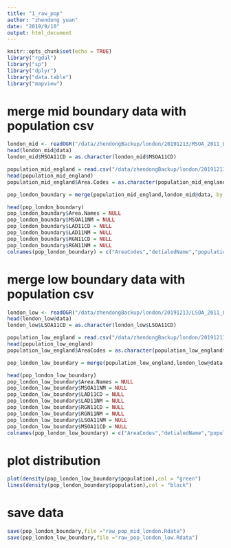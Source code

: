```yaml
---
title: "1_raw_pop"
author: "zhendong yuan"
date: "2019/9/10"
output: html_document
---
```


```r
knitr::opts_chunk$set(echo = TRUE)
library("rgdal")
library("sp")
library("dplyr")
library("data.table")
library("mapview")
```

# merge mid boundary data with population csv

```r
london_mid <- readOGR("/data/zhendongBackup/london/20191213/MSOA_2011_London_3857.shp")
head(london_mid@data)
london_mid$MSOA11CD = as.character(london_mid$MSOA11CD)

population_mid_england = read.csv("/data/zhendongBackup/london/20191213/Rspace/pop/2015_pop_england_mid.csv")
head(population_mid_england)
population_mid_england$Area.Codes = as.character(population_mid_england$Area.Codes)

pop_london_boundary = merge(population_mid_england,london_mid@data, by.x = "Area.Codes", by.y = "MSOA11CD", all.y = TRUE)

head(pop_london_boundary)
pop_london_boundary$Area.Names = NULL
pop_london_boundary$MSOA11NM = NULL
pop_london_boundary$LAD11CD = NULL
pop_london_boundary$LAD11NM = NULL
pop_london_boundary$RGN11CD = NULL
pop_london_boundary$RGN11NM = NULL
colnames(pop_london_boundary) = c("AreaCodes","detialedName","population","USUALRES","HHOLDRES",  "COMESTRES","POPDEN","HHOLDS","AVHHOLDSZ")


```


# merge low boundary data with population csv

```r
london_low <- readOGR("/data/zhendongBackup/london/20191213/LSOA_2011_London_3857.shp")
head(london_low@data)
london_low$LSOA11CD = as.character(london_low$LSOA11CD)

population_low_england = read.csv("/data/zhendongBackup/london/20191213/Rspace/pop/2015_pop_low.csv")
head(population_low_england)
population_low_england$AreaCodes = as.character(population_low_england$AreaCodes)

pop_london_low_boundary = merge(population_low_england,london_low@data, by.x = "AreaCodes", by.y = "LSOA11CD", all.y = TRUE)

head(pop_london_low_boundary)
pop_london_low_boundary$Area.Names = NULL
pop_london_low_boundary$MSOA11NM = NULL
pop_london_low_boundary$LAD11CD = NULL
pop_london_low_boundary$LAD11NM = NULL
pop_london_low_boundary$RGN11CD = NULL
pop_london_low_boundary$RGN11NM = NULL
pop_london_low_boundary$LSOA11NM = NULL
pop_london_low_boundary$MSOA11CD = NULL
colnames(pop_london_low_boundary) = c("AreaCodes","detialedName","population","USUALRES","HHOLDRES",  "COMESTRES","POPDEN","HHOLDS","AVHHOLDSZ")

```
# plot distribution
```r
plot(density(pop_london_low_boundary$population),col = "green")
lines(density(pop_london_boundary$population),col = "black")

```
# save data
```r
save(pop_london_boundary,file ="raw_pop_mid_london.Rdata")
save(pop_london_low_boundary,file ="raw_pop_london_low.Rdata")
```


